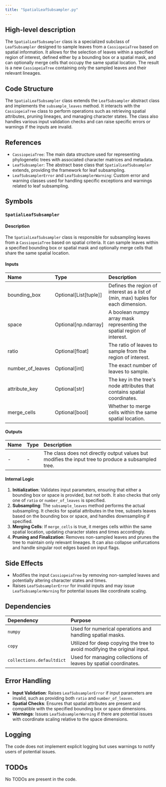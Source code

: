 ```yaml
---
title: "SpatialLeafSubsampler.py"
---
```


## High-level description

The `SpatialLeafSubsampler` class is a specialized subclass of `LeafSubsampler` designed to sample leaves from a `CassiopeiaTree` based on spatial information. It allows for the selection of leaves within a specified region of interest, defined either by a bounding box or a spatial mask, and can optionally merge cells that occupy the same spatial location. The result is a new `CassiopeiaTree` containing only the sampled leaves and their relevant lineages.

## Code Structure

The `SpatialLeafSubsampler` class extends the `LeafSubsampler` abstract class and implements the `subsample_leaves` method. It interacts with the `CassiopeiaTree` class to perform operations such as retrieving spatial attributes, pruning lineages, and managing character states. The class also handles various input validation checks and can raise specific errors or warnings if the inputs are invalid.

## References

- `CassiopeiaTree`: The main data structure used for representing phylogenetic trees with associated character matrices and metadata.
- `LeafSubsampler`: The abstract base class that `SpatialLeafSubsampler` extends, providing the framework for leaf subsampling.
- `LeafSubsamplerError` and `LeafSubsamplerWarning`: Custom error and warning classes used for handling specific exceptions and warnings related to leaf subsampling.

## Symbols

### `SpatialLeafSubsampler`
#### Description
The `SpatialLeafSubsampler` class is responsible for subsampling leaves from a `CassiopeiaTree` based on spatial criteria. It can sample leaves within a specified bounding box or spatial mask and optionally merge cells that share the same spatial location.

#### Inputs
| Name | Type | Description |
|:-----|:-----|:------------|
| bounding_box | Optional[List[tuple]] | Defines the region of interest as a list of (min, max) tuples for each dimension. |
| space | Optional[np.ndarray] | A boolean numpy array mask representing the spatial region of interest. |
| ratio | Optional[float] | The ratio of leaves to sample from the region of interest. |
| number_of_leaves | Optional[int] | The exact number of leaves to sample. |
| attribute_key | Optional[str] | The key in the tree's node attributes that contains spatial coordinates. |
| merge_cells | Optional[bool] | Whether to merge cells within the same spatial location. |

#### Outputs
| Name | Type | Description |
|:-----|:-----|:------------|
| - | - | The class does not directly output values but modifies the input tree to produce a subsampled tree. |

#### Internal Logic
1. **Initialization**: Validates input parameters, ensuring that either a bounding box or space is provided, but not both. It also checks that only one of `ratio` or `number_of_leaves` is specified.
2. **Subsampling**: The `subsample_leaves` method performs the actual subsampling. It checks for spatial attributes in the tree, subsets leaves based on the bounding box or space, and handles downsampling if specified.
3. **Merging Cells**: If `merge_cells` is true, it merges cells within the same spatial location, updating character states and times accordingly.
4. **Pruning and Finalization**: Removes non-sampled leaves and prunes the tree to maintain only relevant lineages. It can also collapse unifurcations and handle singular root edges based on input flags.

## Side Effects
- Modifies the input `CassiopeiaTree` by removing non-sampled leaves and potentially altering character states and times.
- Raises `LeafSubsamplerError` for invalid inputs and may issue `LeafSubsamplerWarning` for potential issues like coordinate scaling.

## Dependencies

| Dependency | Purpose |
|:-----------|:--------|
| `numpy` | Used for numerical operations and handling spatial masks. |
| `copy` | Utilized for deep copying the tree to avoid modifying the original input. |
| `collections.defaultdict` | Used for managing collections of leaves by spatial coordinates. |

## Error Handling
- **Input Validation**: Raises `LeafSubsamplerError` if input parameters are invalid, such as providing both `ratio` and `number_of_leaves`.
- **Spatial Checks**: Ensures that spatial attributes are present and compatible with the specified bounding box or space dimensions.
- **Warnings**: Issues `LeafSubsamplerWarning` if there are potential issues with coordinate scaling relative to the space dimensions.

## Logging
The code does not implement explicit logging but uses warnings to notify users of potential issues.

## TODOs
No TODOs are present in the code.